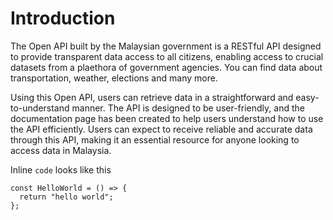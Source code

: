 # Introduction

The Open API built by the Malaysian government is a RESTful API designed to provide transparent data access to all citizens,
enabling access to crucial datasets from a plaethora of government agencies. You can find data about transportation, weather, elections and many more.

Using this Open API, users can retrieve data in a straightforward and easy-to-understand manner.
The API is designed to be user-friendly, and the documentation page has been created to help users understand how to use the API efficiently.
Users can expect to receive reliable and accurate data through this API, making it an essential resource for anyone looking to access data in Malaysia.

Inline `code` looks like this

```tsx filename="hello.tsx" copy
const HelloWorld = () => {
  return "hello world";
};
```
